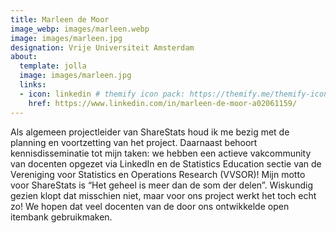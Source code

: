 ```yaml
---
title: Marleen de Moor
image_webp: images/marleen.webp
image: images/marleen.jpg
designation: Vrije Universiteit Amsterdam
about:
  template: jolla
  image: images/marleen.jpg
  links:
  - icon: linkedin # themify icon pack: https://themify.me/themify-icons
    href: https://www.linkedin.com/in/marleen-de-moor-a02061159/
---  
```


Als algemeen projectleider van ShareStats houd ik me bezig met de planning en voortzetting van het project. Daarnaast behoort kennisdisseminatie tot mijn taken: we hebben een actieve vakcommunity van docenten opgezet via LinkedIn en de Statistics Education sectie van de Vereniging voor Statistics en Operations Research (VVSOR)! Mijn motto voor ShareStats is “Het geheel is meer dan de som der delen”. Wiskundig gezien klopt dat misschien niet, maar voor ons project werkt het toch echt zo! We hopen dat veel docenten van de door ons ontwikkelde open itembank gebruikmaken.